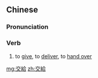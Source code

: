 {{also|交给}}
==Chinese==
{{zh-forms|s=交给}}

===Pronunciation===
{{zh-pron
|m=jiāogěi
|c=gaau1 kap1
|cat=v
}}

===Verb===
{{zh-verb}}

# to [[give]], to [[deliver]], to [[hand over]]

[[mg:交給]]
[[zh:交給]]